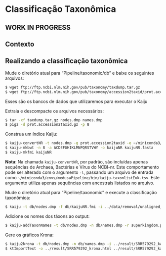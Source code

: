 # Classificação Taxonômica

::: callout-warning
## WORK IN PROGRESS
:::

## Contexto



## Realizando a classificação taxonômica

Mude o diretório atual para "Pipeline/taxonomic/db" e baixe os seguintes arquivos:

```bash
$ wget ftp://ftp.ncbi.nlm.nih.gov/pub/taxonomy/taxdump.tar.gz
$ wget ftp://ftp.ncbi.nlm.nih.gov/pub/taxonomy/accession2taxid/prot.accession2taxid.gz
```

Esses são os bancos de dados que utilizaremos para executar o Kaiju

Extraia e descompacte os arquivos necessários:
```bash
$ tar -xf taxdump.tar.gz nodes.dmp names.dmp
$ pigz -d prot.accession2taxid.gz -p 8
```

Construa um índice Kaiju:
```bash
$ kaiju-convertNR -t nodes.dmp -g prot.accession2taxid -e ~/miniconda3/envs/medusaPipeline/bin/kaiju-excluded-accessions.txt -a -o kaijuNR.fasta -i ../../alignment/db/nr
$ kaiju-mkbwt -n 8 -a ACDEFGHIKLMNPQRSTVWY -o kaijuNR kaijuNR.fasta
$ kaiju-mkfmi kaijuNR
```

**Nota**: Na chamada `kaiju-convertNR`, por padrão, são incluídas apenas sequências de Archaea, Bactérias e Vírus do NCBI-nr. Este comportamento pode ser alterado com o argumento `-l`, passando um arquivo de entrada como `~/miniconda3/envs/medusaPipeline/bin/kaiju-taxonlistEuk.tsv`. Este argumento utiliza apenas sequências com ancestrais listados no arquivo.

Mude o diretório atual para "Pipeline/taxonomic" e execute a classificação taxonômica:
```bash
$ kaiju -t db/nodes.dmp -f db/kaijuNR.fmi -i ../data/removal/unaligned_1.fastq -j ../data/removal/unaligned_2.fastq -o ../result/SRR579292_kaiju.out -z 8
```

Adicione os nomes dos táxons ao output:
```bash
$ kaiju-addTaxonNames -t db/nodes.dmp -n db/names.dmp -r superkingdom,phylum,class,order,family,genus,species -i ../result/SRR579292_kaiju.out -o ../result/SRR579292_kaiju.names
```

Gere os gráficos Krona:
```bash
$ kaiju2krona -t db/nodes.dmp -n db/names.dmp -i ../result/SRR579292_kaiju.out -o ../result/SRR579292_kaiju2krona.out
$ ktImportText -o ../result/SRR579292_krona.html ../result/SRR579292_kaiju2krona.out
```
